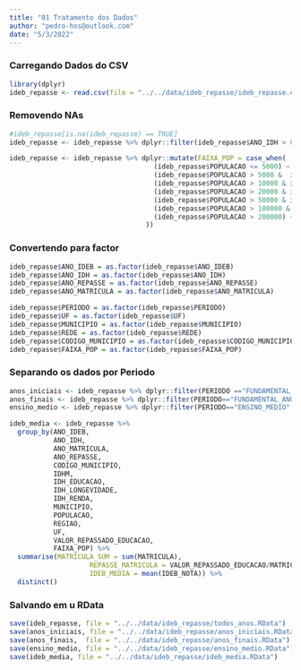 ```yaml
---
title: "01 Tratamento dos Dados"
author: "pedro-hos@outlook.com"
date: "5/3/2022"
---
```


### Carregando Dados do CSV

```r
library(dplyr)
ideb_repasse <- read.csv(file = "../../data/ideb_repasse/ideb_repasse.csv")
```

### Removendo NAs

```r
#ideb_repasse[is.na(ideb_repasse) == TRUE]
ideb_repasse <- ideb_repasse %>% dplyr::filter(ideb_repasse$ANO_IDH > 0 & ideb_repasse$REPASSE_MATRICULA > 0) %>% na.omit()
```

```r
ideb_repasse <- ideb_repasse %>% dplyr::mutate(FAIXA_POP = case_when(
                                    (ideb_repasse$POPULACAO <= 5000) ~ "A",
                                    (ideb_repasse$POPULACAO > 5000 &  ideb_repasse$POPULACAO <= 10000) ~ "B",
                                    (ideb_repasse$POPULACAO > 10000 & ideb_repasse$POPULACAO <= 20000) ~ "C",
                                    (ideb_repasse$POPULACAO > 20000 & ideb_repasse$POPULACAO <= 50000) ~ "D",
                                    (ideb_repasse$POPULACAO > 50000 & ideb_repasse$POPULACAO <= 100000) ~ "E",
                                    (ideb_repasse$POPULACAO > 100000 & ideb_repasse$POPULACAO <= 200000) ~ "F",
                                    (ideb_repasse$POPULACAO > 200000) ~ "G"
                                  ))
```

### Convertendo para factor

```r
ideb_repasse$ANO_IDEB = as.factor(ideb_repasse$ANO_IDEB)
ideb_repasse$ANO_IDH = as.factor(ideb_repasse$ANO_IDH)
ideb_repasse$ANO_REPASSE = as.factor(ideb_repasse$ANO_REPASSE)
ideb_repasse$ANO_MATRICULA = as.factor(ideb_repasse$ANO_MATRICULA)

ideb_repasse$PERIODO = as.factor(ideb_repasse$PERIODO)
ideb_repasse$UF = as.factor(ideb_repasse$UF)
ideb_repasse$MUNICIPIO = as.factor(ideb_repasse$MUNICIPIO)
ideb_repasse$REDE = as.factor(ideb_repasse$REDE)
ideb_repasse$CODIGO_MUNICIPIO = as.factor(ideb_repasse$CODIGO_MUNICIPIO)
ideb_repasse$FAIXA_POP = as.factor(ideb_repasse$FAIXA_POP)
```

### Separando os dados por Periodo

```r
anos_iniciais <- ideb_repasse %>% dplyr::filter(PERIODO =="FUNDAMENTAL_ANOS_INICIAIS" & IDH_EDUCACAO > 0)
anos_finais <- ideb_repasse %>% dplyr::filter(PERIODO=="FUNDAMENTAL_ANOS_FINAIS" & IDH_EDUCACAO > 0)
ensino_medio <- ideb_repasse %>% dplyr::filter(PERIODO=="ENSINO_MEDIO" & IDH_EDUCACAO > 0)

ideb_media <- ideb_repasse %>% 
  group_by(ANO_IDEB,
           ANO_IDH,
           ANO_MATRICULA,
           ANO_REPASSE,
           CODIGO_MUNICIPIO,
           IDHM,
           IDH_EDUCACAO,
           IDH_LONGEVIDADE,
           IDH_RENDA, 
           MUNICIPIO,
           POPULACAO, 
           REGIAO, 
           UF, 
           VALOR_REPASSADO_EDUCACAO, 
           FAIXA_POP) %>% 
  summarise(MATRICULA_SUM = sum(MATRICULA), 
                    REPASSE_MATRICULA = VALOR_REPASSADO_EDUCACAO/MATRICULA_SUM, 
                    IDEB_MEDIA = mean(IDEB_NOTA)) %>%
  distinct()

```

### Salvando em u RData

```r
save(ideb_repasse, file = "../../data/ideb_repasse/todos_anos.RData")
save(anos_iniciais, file = "../../data/ideb_repasse/anos_iniciais.RData")
save(anos_finais,  file = "../../data/ideb_repasse/anos_finais.RData")
save(ensino_medio, file = "../../data/ideb_repasse/ensino_medio.RData")
save(ideb_media, file = "../../data/ideb_repasse/ideb_media.RData")
```


